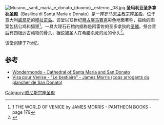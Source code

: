 {{Coord|45.45743|N|12.35720|E|display=title}}
[[File:Murano,_santi_maria_e_donato_(duomo),_esterno,_08.jpg|thumb]]
'''圣玛利亚圣多拿狄圣殿'''（Basilica di Santa Maria e Donato）是一座[[罗马天主教|罗马天主教]][[宗座圣殿|宗座圣殿]]，位于意大利[[威尼斯|威尼斯]]的[[穆拉诺岛|穆拉诺岛]]。该堂以12世纪[[拜占庭|拜占庭]][[马赛克|马赛克]]彩色地面著称，描绘的图案包括公鸡和狐狸<ref>[http://www.archive.org/stream/worldofvenice000347mbp/worldofvenice000347mbp_djvu.txt] THE WORLD OF VENICE by JAMES MORRIS - PANTHEON BOOKS - page 179</ref>。一具大理石石棺内据称是阿雷佐的圣多拿狄的[[圣髑|圣髑]]。祭台背后有四根远古动物的骨头，据说被圣人在希腊杀死的龙的骨头<ref>{{Cite web |url=http://www.heiligenlexikon.de/BiographienD/Donatus_von_Arezzo.html |title=存档副本 |accessdate=2015-04-03 |archive-date=2015-04-07 |archive-url=https://web.archive.org/web/20150407225047/https://www.heiligenlexikon.de/BiographienD/Donatus_von_Arezzo.html |dead-url=yes }}</ref>。

该堂创建于7世纪。

== 参考 ==
{{Reflist}}
*[http://www.wondermondo.com/Countries/E/IT/Veneto/Murano_SantaMariaSanDonato.htm Wondermondo - Cathedral of Santa Maria and San Donato]{{Wayback|url=http://www.wondermondo.com/Countries/E/IT/Veneto/Murano_SantaMariaSanDonato.htm |date=20150409095303 }}
*[http://www.carnetsvenitiens.com/carnetsv%E9nitiens/bestiairevenitien/le_bestiairehtm.htm  Visa pour Venise - "Le bestiaire" - James Morris (coqs arrogants du plancher de San Donato)] {{Wayback|url=http://www.carnetsvenitiens.com/carnetsv%E9nitiens/bestiairevenitien/le_bestiairehtm.htm |date=20180929235607 }}
[[Category:威尼斯宗座圣殿|Category:威尼斯宗座圣殿]]